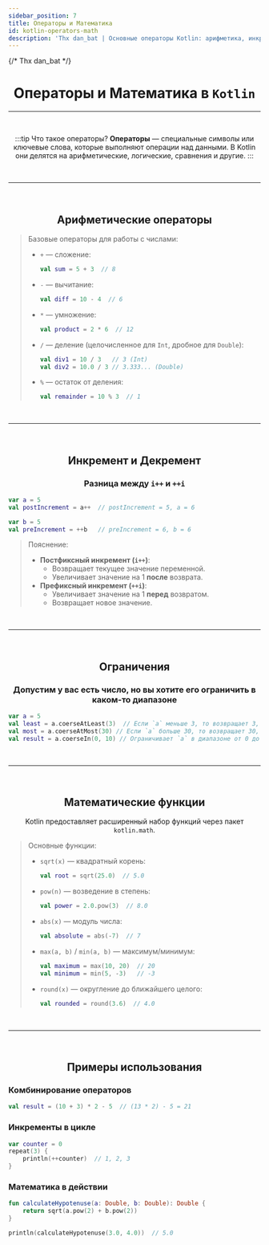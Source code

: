 ```yaml
---
sidebar_position: 7
title: Операторы и Математика
id: kotlin-operators-math
description: 'Thx dan_bat | Основные операторы Kotlin: арифметика, инкременты и математические функции.'
---
```


{/* Thx dan_bat */}

<div align="center">

# Операторы и Математика в `Kotlin`

---

<br />

:::tip Что такое операторы?
**Операторы** — специальные символы или ключевые слова, которые выполняют операции над данными.
В Kotlin они делятся на арифметические, логические, сравнения и другие.
:::

<br />

---

<br />

## Арифметические операторы

<div align="left">

> Базовые операторы для работы с числами:
> - `+` — сложение:
>   ```kts title="Пример"
>   val sum = 5 + 3  // 8
>   ```
> - `-` — вычитание:
>   ```kts title="Пример"
>   val diff = 10 - 4  // 6
>   ```
> - `*` — умножение:
>   ```kts title="Пример"
>   val product = 2 * 6  // 12
>   ```
> - `/` — деление (целочисленное для `Int`, дробное для `Double`):
>   ```kts title="Пример"
>   val div1 = 10 / 3   // 3 (Int)
>   val div2 = 10.0 / 3 // 3.333... (Double)
>   ```
> - `%` — остаток от деления:
>   ```kts title="Пример"
>   val remainder = 10 % 3  // 1
>   ```

</div>

<br />

---

<br />

## Инкремент и Декремент

### Разница между `i++` и `++i`

<div align="left">

```kts title="Пример"
var a = 5
val postIncrement = a++  // postIncrement = 5, a = 6

var b = 5
val preIncrement = ++b   // preIncrement = 6, b = 6
```
> Пояснение:
> - **Постфиксный инкремент (`i++`)**:
>   - Возвращает текущее значение переменной.
>   - Увеличивает значение на 1 **после** возврата.
> - **Префиксный инкремент (`++i`)**:
>   - Увеличивает значение на 1 **перед** возвратом.
>   - Возвращает новое значение.

</div>

<br />

---

<br />

## Ограничения

### Допустим у вас есть число, но вы хотите его ограничить в каком-то диапазоне

<div align="left">

```kts title="Пример"
var a = 5
val least = a.coerseAtLeast(3)  // Если `a` меньше 3, то возвращает 3, иначе `a`, т.е. ограничивает результат, не меньше 3.
val most = a.coerseAtMost(30) // Если `a` больше 30, то возвращает 30, иначе `a`, т.е. ограничивает результат, не больше 30.
val result = a.coerseIn(0, 10) // Ограничивает `a` в диапазоне от 0 до 10.
```

</div>

<br />

---

<br />


## Математические функции

Kotlin предоставляет расширенный набор функций через пакет `kotlin.math`.

<div align="left">

> Основные функции:
> - `sqrt(x)` — квадратный корень:
>   ```kts title="Пример"
>   val root = sqrt(25.0)  // 5.0
>   ```
> - `pow(n)` — возведение в степень:
>   ```kts title="Пример"
>   val power = 2.0.pow(3)  // 8.0
>   ```
> - `abs(x)` — модуль числа:
>   ```kts title="Пример"
>   val absolute = abs(-7)  // 7
>   ```
> - `max(a, b)` / `min(a, b)` — максимум/минимум:
>   ```kts title="Пример"
>   val maximum = max(10, 20)  // 20
>   val minimum = min(5, -3)   // -3
>   ```
> - `round(x)` — округление до ближайшего целого:
>   ```kts title="Пример"
>   val rounded = round(3.6)  // 4.0
>   ```

</div>

<br />

---

<br />

## Примеры использования

<div align="left">

### Комбинирование операторов
```kts title="Пример"
val result = (10 + 3) * 2 - 5  // (13 * 2) - 5 = 21
```

### Инкременты в цикле
```kts title="Пример"
var counter = 0
repeat(3) {
    println(++counter)  // 1, 2, 3
}
```

### Математика в действии
```kts title="Пример"
fun calculateHypotenuse(a: Double, b: Double): Double {
    return sqrt(a.pow(2) + b.pow(2))
}

println(calculateHypotenuse(3.0, 4.0))  // 5.0
```

</div>

</div>
